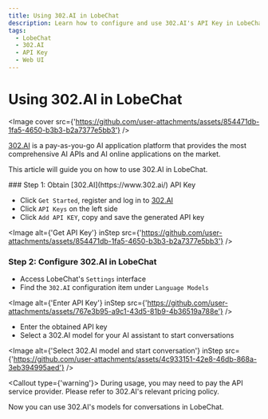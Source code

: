 ```yaml
---
title: Using 302.AI in LobeChat
description: Learn how to configure and use 302.AI's API Key in LobeChat to start conversations and interactions.
tags:
  - LobeChat
  - 302.AI
  - API Key
  - Web UI
---
```


# Using 302.AI in LobeChat

<Image cover src={'https://github.com/user-attachments/assets/854471db-1fa5-4650-b3b3-b2a7377e5bb3'} />

[302.AI](https://www.302.ai/) is a pay-as-you-go AI application platform that provides the most comprehensive AI APIs and AI online applications on the market.

This article will guide you on how to use 302.AI in LobeChat.

<Steps>
  ### Step 1: Obtain [302.AI](https://www.302.ai/) API Key

  - Click `Get Started`, register and log in to [302.AI](https://www.302.ai/)
  - Click `API Keys` on the left side
  - Click `Add API KEY`, copy and save the generated API key

  <Image alt={'Get API Key'} inStep src={'https://github.com/user-attachments/assets/854471db-1fa5-4650-b3b3-b2a7377e5bb3'} />

  ### Step 2: Configure 302.AI in LobeChat

  - Access LobeChat's `Settings` interface
  - Find the `302.AI` configuration item under `Language Models`

  <Image alt={'Enter API Key'} inStep src={'https://github.com/user-attachments/assets/767e3b95-a9c1-43d5-81b9-4b36519a788e'} />

  - Enter the obtained API key
  - Select a 302.AI model for your AI assistant to start conversations

  <Image alt={'Select 302.AI model and start conversation'} inStep src={'https://github.com/user-attachments/assets/4c933151-42e8-46db-868a-3eb394995aed'} />

  <Callout type={'warning'}>
    During usage, you may need to pay the API service provider. Please refer to 302.AI's relevant pricing policy.
  </Callout>
</Steps>

Now you can use 302.AI's models for conversations in LobeChat.
